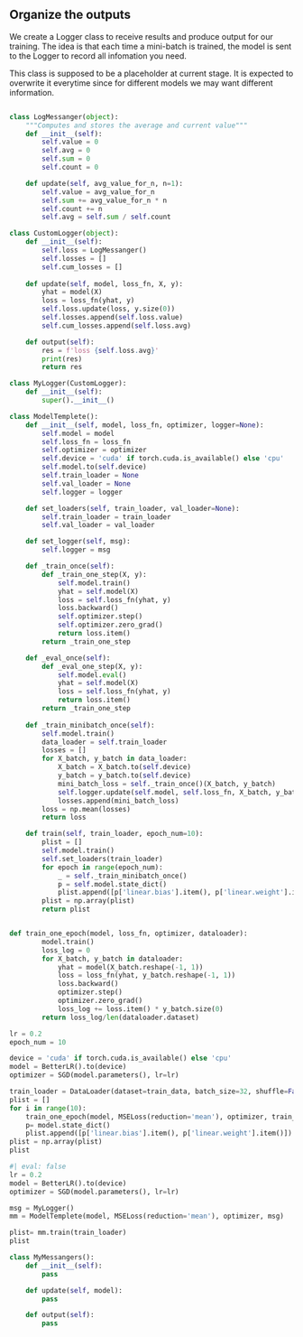 ## Organize the outputs

We create a Logger class to receive results and produce output for our training. The idea is that each time a mini-batch is trained, the model is sent to the Logger to record all infomation you need.

This class is supposed to be a placeholder at current stage. It is expected to overwrite it everytime since for different models we may want different information.


```python

```






```python

class LogMessanger(object):
    """Computes and stores the average and current value"""
    def __init__(self):
        self.value = 0
        self.avg = 0
        self.sum = 0
        self.count = 0

    def update(self, avg_value_for_n, n=1):
        self.value = avg_value_for_n
        self.sum += avg_value_for_n * n
        self.count += n
        self.avg = self.sum / self.count

class CustomLogger(object):
    def __init__(self):
        self.loss = LogMessanger()
        self.losses = []
        self.cum_losses = []
        
    def update(self, model, loss_fn, X, y):
        yhat = model(X)
        loss = loss_fn(yhat, y)
        self.loss.update(loss, y.size(0))
        self.losses.append(self.loss.value)
        self.cum_losses.append(self.loss.avg)

    def output(self):
        res = f'loss {self.loss.avg}'
        print(res)
        return res

class MyLogger(CustomLogger):
    def __init__(self):
        super().__init__()

class ModelTemplete():
    def __init__(self, model, loss_fn, optimizer, logger=None):
        self.model = model
        self.loss_fn = loss_fn
        self.optimizer = optimizer
        self.device = 'cuda' if torch.cuda.is_available() else 'cpu'
        self.model.to(self.device)
        self.train_loader = None
        self.val_loader = None
        self.logger = logger

    def set_loaders(self, train_loader, val_loader=None):
        self.train_loader = train_loader
        self.val_loader = val_loader

    def set_logger(self, msg):
        self.logger = msg

    def _train_once(self):
        def _train_one_step(X, y):
            self.model.train()
            yhat = self.model(X)
            loss = self.loss_fn(yhat, y)
            loss.backward()
            self.optimizer.step()
            self.optimizer.zero_grad()
            return loss.item()
        return _train_one_step

    def _eval_once(self):
        def _eval_one_step(X, y):
            self.model.eval()
            yhat = self.model(X)
            loss = self.loss_fn(yhat, y)
            return loss.item()
        return _train_one_step
    
    def _train_minibatch_once(self):
        self.model.train()
        data_loader = self.train_loader
        losses = []
        for X_batch, y_batch in data_loader:
            X_batch = X_batch.to(self.device)
            y_batch = y_batch.to(self.device)
            mini_batch_loss = self._train_once()(X_batch, y_batch)
            self.logger.update(self.model, self.loss_fn, X_batch, y_batch)
            losses.append(mini_batch_loss)
        loss = np.mean(losses)
        return loss

    def train(self, train_loader, epoch_num=10):
        plist = []
        self.model.train()
        self.set_loaders(train_loader)
        for epoch in range(epoch_num):
            _ = self._train_minibatch_once()
            p = self.model.state_dict()
            plist.append([p['linear.bias'].item(), p['linear.weight'].item()])
        plist = np.array(plist)
        return plist


def train_one_epoch(model, loss_fn, optimizer, dataloader):
        model.train()
        loss_log = 0
        for X_batch, y_batch in dataloader:
            yhat = model(X_batch.reshape(-1, 1))
            loss = loss_fn(yhat, y_batch.reshape(-1, 1))
            loss.backward()
            optimizer.step()
            optimizer.zero_grad()
            loss_log += loss.item() * y_batch.size(0)
        return loss_log/len(dataloader.dataset)
```


```python
lr = 0.2
epoch_num = 10

device = 'cuda' if torch.cuda.is_available() else 'cpu'
model = BetterLR().to(device)
optimizer = SGD(model.parameters(), lr=lr)

train_loader = DataLoader(dataset=train_data, batch_size=32, shuffle=False)
plist = []
for i in range(10):
    train_one_epoch(model, MSELoss(reduction='mean'), optimizer, train_loader)
    p= model.state_dict()
    plist.append([p['linear.bias'].item(), p['linear.weight'].item()])
plist = np.array(plist)
plist
```

```python
#| eval: false
lr = 0.2
model = BetterLR().to(device)
optimizer = SGD(model.parameters(), lr=lr)

msg = MyLogger()
mm = ModelTemplete(model, MSELoss(reduction='mean'), optimizer, msg)

plist= mm.train(train_loader)
plist
```



```python
class MyMessangers():
    def __init__(self):
        pass

    def update(self, model):
        pass

    def output(self):
        pass
```
